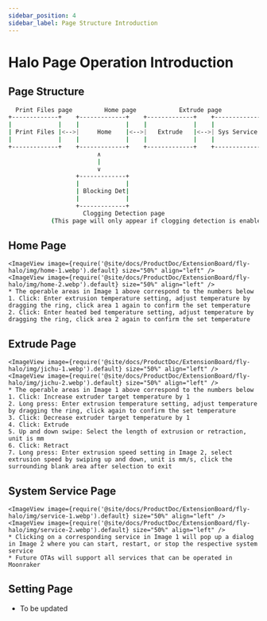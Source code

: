 ```yaml
---
sidebar_position: 4
sidebar_label: Page Structure Introduction
---
```





# Halo Page Operation Introduction

## Page Structure

```bash
  Print Files page         Home page            Extrude page           System Service page          Setting page               Device Information page
+-------------+    +-------------+    +-------------+    +-------------+    +-------------+    +-------------+
|             |    |             |    |             |    |             |    |             |    |             |
| Print Files |<-->|     Home    |<-->|   Extrude   |<-->| Sys Service |<-->|   Setting   |<-->|  Dev Info   |
|             |    |             |    |             |    |             |    |             |    |             |
+-------------+    +-------------+    +-------------+    +-------------+    +-------------+    +-------------+
                         ∧
                         |
                         ∨
                   +-------------+
                   |             |
                   | Blocking Det|
                   |             |
                   +-------------+
                     Clogging Detection page
            (This page will only appear if clogging detection is enabled in settings)
```

## Home Page

    <ImageView image={require('@site/docs/ProductDoc/ExtensionBoard/fly-halo/img/home-1.webp').default} size="50%" align="left" />
    <ImageView image={require('@site/docs/ProductDoc/ExtensionBoard/fly-halo/img/home-2.webp').default} size="50%" align="left" />
    * The operable areas in Image 1 above correspond to the numbers below
    1. Click: Enter extrusion temperature setting, adjust temperature by dragging the ring, click area 1 again to confirm the set temperature
    2. Click: Enter heated bed temperature setting, adjust temperature by dragging the ring, click area 2 again to confirm the set temperature

## Extrude Page

    <ImageView image={require('@site/docs/ProductDoc/ExtensionBoard/fly-halo/img/jichu-1.webp').default} size="50%" align="left" />
    <ImageView image={require('@site/docs/ProductDoc/ExtensionBoard/fly-halo/img/jichu-2.webp').default} size="50%" align="left" />
    * The operable areas in Image 1 above correspond to the numbers below
    1. Click: Increase extruder target temperature by 1
    2. Long press: Enter extrusion temperature setting, adjust temperature by dragging the ring, click again to confirm the set temperature
    3. Click: Decrease extruder target temperature by 1
    4. Click: Extrude
    5. Up and down swipe: Select the length of extrusion or retraction, unit is mm
    6. Click: Retract
    7. Long press: Enter extrusion speed setting in Image 2, select extrusion speed by swiping up and down, unit is mm/s, click the surrounding blank area after selection to exit

## System Service Page

    <ImageView image={require('@site/docs/ProductDoc/ExtensionBoard/fly-halo/img/service-1.webp').default} size="50%" align="left" />
    <ImageView image={require('@site/docs/ProductDoc/ExtensionBoard/fly-halo/img/service-2.webp').default} size="50%" align="left" />
    * Clicking on a corresponding service in Image 1 will pop up a dialog in Image 2 where you can start, restart, or stop the respective system service
    * Future OTAs will support all services that can be operated in Moonraker

## Setting Page

* To be updated